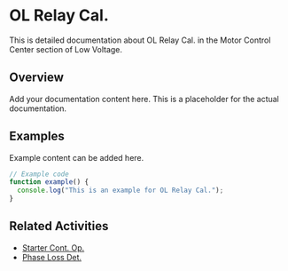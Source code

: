 # OL Relay Cal.

This is detailed documentation about OL Relay Cal. in the Motor Control Center section of Low Voltage.

## Overview

Add your documentation content here. This is a placeholder for the actual documentation.

## Examples

Example content can be added here.

```typescript
// Example code
function example() {
  console.log("This is an example for OL Relay Cal.");
}
```

## Related Activities

- [Starter Cont. Op.](/docs/low-voltage/motor-control-center/starter-cont-op)
- [Phase Loss Det.](/docs/low-voltage/motor-control-center/phase-loss-det)
